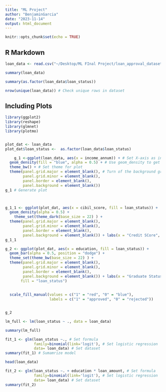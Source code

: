 ```yaml
---
title: "ML Project"
author: "BenjaminGarcia"
date: "2023-11-14"
output: html_document
---
```


```r
knitr::opts_chunk$set(echo = TRUE)
```

## R Markdown


```r
loan_data <- read.csv("~/Desktop/ML FInal Project/loan_approval_dataset 2.csv") # Load loan dataset

summary(loan_data)

```


```r
summary(as.factor(loan_data$loan_status))
```


```r
nrow(unique(loan_data)) # Check unique rows in dataset
```

## Including Plots


```r
library(ggplot2) 
library(reshape) 
library(glmnet)  
library(plotmo) 


plot_dat <- loan_data 
plot_dat$loan_status <-  as.factor(loan_data$loan_status)
```

```r
    g_1 <-ggplot(loan_data, aes(x = income_annum)) + # Set X-axis as insurance charges
  geom_density(fill = "blue", alpha = 0.5) + # Use geom_density to get density plot
  theme_bw() + # Set theme for plot
  theme(panel.grid.major = element_blank(), # Turn of the background grid
        panel.grid.minor = element_blank(),
        panel.border = element_blank(),
        panel.background = element_blank()) 
g_1 # Generate plot



g_1_1 <- ggplot(plot_dat, aes(x = cibil_score, fill = loan_status)) + 
  geom_density(alpha = 0.5) +
    theme_set(theme_dark(base_size = 22) ) + 
  theme(panel.grid.major = element_blank(), 
        panel.grid.minor = element_blank(), 
        panel.border = element_blank(), 
        panel.background = element_blank()) + labs(x = "Credit SCore", title = "Credit Score - Status",fill = "loan_status")  #+scale_fill_manual(values = c("Approved" = "red", "Rejected" = "blue"), labels = c("Approved","Rejected")) 
g_1_1 
```

```r
g_2 <- ggplot(plot_dat, aes(x = education, fill = loan_status)) + 
  geom_bar(alpha = 0.5, position = "dodge") + 
  theme_set(theme_bw(base_size = 22) ) + 
  theme(panel.grid.major = element_blank(), 
        panel.grid.minor = element_blank(), 
        panel.border = element_blank(), 
        panel.background = element_blank()) + labs(x = "Graduate Status", title = "Education Level?",
       fill = "loan_status") 
  
  
  scale_fill_manual(values = c("1" = "red", "0" = "blue"), 
                    labels = c("1" = "approved", "0" = "rejected")) 


g_2

```

```r
lm_full <- lm(loan_status ~ ., data = loan_data)

summary(lm_full)
```
```r
fit_1 <- glm(loan_status ~., # Set formula
             family=binomial(link='logit'), # Set logistic regression
             data= loan_data) # Set dataset
summary(fit_1) # Sumamrize model

head(loan_data)
```

```r
fit_2 <- glm(loan_status ~. + education * loan_amount, # Set formula
             family=binomial(link='logit'), # Set logistic regression
             data= loan_data) # Set dataset
summary(fit_2)
```

